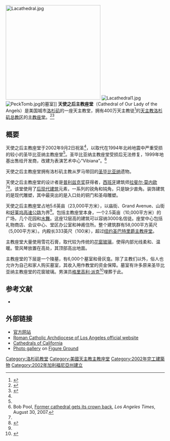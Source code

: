 {{noteTA
|1=zh-hans:天使之后; zh-hant:天使之后;
}}
[[File:Lacathedral.jpg|300px]]
[[File:Lacathedral1.jpg|thumb]]
[[File:PeckTomb.jpg|thumb]]的墓室]]
'''天使之后主教座堂'''（Cathedral of Our Lady of the Angels）是美国城市[[洛杉矶|洛杉矶]]的一座天主教堂，拥有400万天主教徒<ref name ="ola">{{cite web|url = http://www.olacathedral.org/index.html|title = Cathedral of Our Lady of the Angels|accessdate = 2008-01-16|archive-date = 2007-12-22|archive-url = https://web.archive.org/web/20071222012211/http://www.olacathedral.org/index.html|dead-url = no}}</ref>的[[天主教洛杉矶总教区|天主教洛杉矶总教区]]的[[主教座堂|主教座堂]]。<ref name ="olahistory">{{cite web|url = http://www.olacathedral.org/cathedral/about/history1.html|title = Cathedral of Our Lady of the Angels: History|accessdate = 2006-09-21|archive-date = 2011-07-09|archive-url = https://web.archive.org/web/20110709151235/http://www.olacathedral.org/cathedral/about/history1.html|dead-url = no}}</ref><ref name>{{cite web|url = http://www.catholic-hierarchy.org/bishop/bmahony.html|title = Roger Michael Cardinal Mahony|accessdate = 2008-01-16|archive-date = 2017-08-17|archive-url = https://web.archive.org/web/20170817133157/http://www.catholic-hierarchy.org/bishop/bmahony.html|dead-url = no}}</ref>

== 概要 ==
天使之后主教座堂于2002年9月2日祝圣<ref name = "olahistory"/>，以取代在1994年北岭地震中严重受损的较小的圣毕比亚纳主教座堂<ref name = "olahistory"/>。圣毕比亚纳主教座堂受损后无法修复，1999年地基出售给开发商，改建为表演艺术中心“Vibiana”。<ref name=LAT083007>Bob Pool, [http://www.latimes.com/news/local/la-me-vibiana30aug30,1,3941383.story Former cathedral gets its crown back], ''Los Angeles Times'', August 30, 2007.</ref>

天使之后主教座堂拥有洛杉矶主教从罗马带回的[[圣毕比亚纳|圣毕比亚纳]]遗物。

天使之后主教座堂的设计者是[[普利兹克奖|普利兹克奖]]获得者，[[西班牙|西班牙]]建筑师[[拉斐尔·莫内欧|拉斐尔·莫内欧]]<ref name = "olahistory"/><ref name = "olaarch">{{cite web|url = http://www.olacathedral.org/cathedral/about/architect1.html|title = Cathedral of Our Lady of the Angels: Architect|accessdate = 2006-09-21|archive-date = 2011-07-09|archive-url = https://web.archive.org/web/20110709151242/http://www.olacathedral.org/cathedral/about/architect1.html|dead-url = no}}</ref>。该堂使用了[[后现代建筑|后现代建筑]]元素，一系列的锐角和钝角，只是缺少直角。装饰建筑的是现代雕塑，其中最突出的是入口处的铜门和圣母雕塑。

天使之后主教座堂占地5.6英亩（23,000平方米），以庙街、Grand Avenue、山街和[[好莱坞高速公路|好莱坞高速公路]]为界<ref name = "olahistory"/>。包括主教座堂本身，一个2.5英亩（10,000平方米）的广场，几个花园和[[水舞_(建筑艺术)|水舞]]。这座12层高的建筑可以容纳3000名信徒。座堂中心包括礼物商店、会议中心、堂区办公室和神甫住所。整个建筑群有58,000平方英尺（5,000平方米）。内殿长333英尺（100米），超过[[纽约圣巴特里爵主教座堂|纽约圣巴特里爵主教座堂]]。

主教座堂大量使用雪花石膏，取代较为传统的[[花窗玻璃|花窗玻璃]]，使得内部光线柔和、温暖。管风琴放置在{{convert|24|ft|m}}高处，其顶部高出地面{{convert|85|ft|m}}。

主教座堂的下层是一个陵墓，有6,000个墓室和骨灰龛。除了主教们以外，俗人也允许为自己和家人购买墓室，其收入用作教堂的资金保障。墓室有许多原来圣毕比亚纳主教座堂的花窗玻璃。男演员[[格里高利·派克|格里高利·派克]]<ref>{{cite web|url= http://www.findagrave.com/cgi-bin/fg.cgi?page=gr&GRid=7568029|title= Find A Grave: Gregory Peck|accessdate= 2006-09-21|archive-date= 2017-09-21|archive-url= https://web.archive.org/web/20170921051953/https://www.findagrave.com/cgi-bin/fg.cgi?page=gr&GRid=7568029|dead-url= no}}</ref>埋葬于此。

==参考文献==
<div class="references-small">
<references />
</div>
* {{ref|Bühren-2008|Bühren, Ralf van: ''Kunst und Kirche im 20. Jahrhundert. Die Rezeption des Zweiten Vatikanischen Konzils'', Paderborn: Ferdinand Schöningh 2008, p. 609-610, ill. 85-87 (ISBN 978-3-506-76388-4)}}

==外部链接==
{{Commons category|Cathedral of Our Lady of the Angels}}
*[http://www.olacathedral.org/ 官方网站] {{Wayback|url=http://www.olacathedral.org/ |date=20210128114141 }}
*[http://www.la-archdiocese.org Roman Catholic Archdiocese of Los Angeles official website] {{Wayback|url=http://www.la-archdiocese.org/ |date=20061015025841 }}
*[https://web.archive.org/web/20071012205719/http://www.cathedralsofcalifornia.com/ Cathedrals of California]
*[http://figure-ground.com/travel/image.php?ola_cathedral Photo gallery] {{Wayback|url=http://figure-ground.com/travel/image.php?ola_cathedral |date=20070928093650 }} on [http://figure-ground.com/ Figure Ground] {{Wayback|url=http://figure-ground.com/ |date=20210224124236 }}
{{coord|34|3|30|N|118|14|45|W|type:landmark_region:US-CA|display=title}}

{{Authority control}}
[[Category:洛杉矶教堂|Category:洛杉矶教堂]]
[[Category:美國天主教主教座堂|Category:美國天主教主教座堂]]
[[Category:2002年完工建築物|Category:2002年完工建築物]]
[[Category:2002年加利福尼亞州建立|Category:2002年加利福尼亞州建立]]